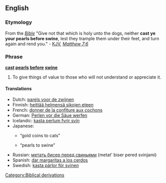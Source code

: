 ==English==

===Etymology===
From the ''[[Bible]]'' "Give not that which is holy unto the dogs, neither '''cast ye your pearls before swine''', lest they trample them under their feet, and turn again and rend you." - [[KJV]], [[s:Bible_(King_James)/Matthew#7:6|''Matthew 7:6'']]

===Phrase===
'''[[cast]] [[pearl]]s [[before]] [[swine]]'''

# {{idiom}} To give things of value to those who will not understand or appreciate it.

====Translations====
{{trans-top|equal idiom}}
* Dutch: [[parels voor de zwijnen]]
* Finnish: [[heittää helmensä sikojen eteen]]
* French: [[donner de la confiture aux cochons]]
* German: [[Perlen vor die Säue werfen]]
* Icelandic: [[kasta perlum fyrir svín]]
* Japanese:
** {{t|ja|猫に小判|tr=ねこにこばん, neko ni koban|sc=Jpan}} “gold coins to cats”
** {{t|ja|豚に真珠|tr=ぶたにしんじゅ, buta ni shinju|sc=Jpan}} “pearls to swine”
{{trans-mid}}
* Russian: [[метать бисер перед свиньями]] (metat' biser pered svinjami)
* Spanish: [[dar margaritas a los cerdos]]
* Swedish: [[kasta pärlor för svinen]]
{{trans-bottom}}

[[Category:Biblical derivations]]